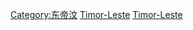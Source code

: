 {{Catnav|頁面分類|历史|各區域的歷史|亚洲历史|东南亚历史}}
{{Catnav|頁面分類|地理|大洲|亚洲|亚洲国家|東帝汶}}
{{Catnav|頁面分類|地理|国家|亚洲国家|東帝汶}}
{{Catnav|頁面分類|人类社会|政治|国家|亚洲国家|東帝汶}}

{{catmore}}
{{Commonscat|History of East Timor}}
{{portal|东帝汶历史}}

[[Category:东帝汶|Category:东帝汶]]
[[Category:亞洲各國歷史|Timor-Leste]]
[[Category:东南亚历史|Timor-Leste]]